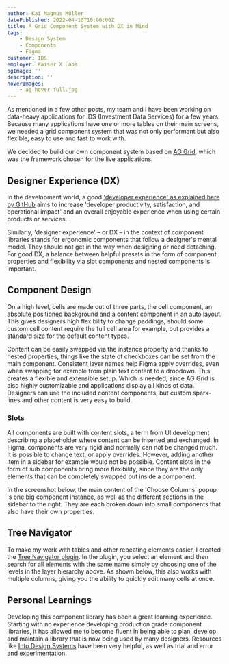 ```yaml
---
author: Kai Magnus Müller
datePublished: 2022-04-10T10:00:00Z
title: A Grid Component System with DX in Mind
tags:
    - Design System
    - Components
    - Figma
customer: IDS
employer: Kaiser X Labs
ogImage: ''
description: ''
hoverImages:
    - ag-hover-full.jpg
---
```



As mentioned in a few other posts, my team and I have been working on data-heavy applications for IDS (Investment Data Services) for a few years. Because many applications have one or more tables on their main screens, we needed a grid component system that was not only performant but also flexible, easy to use and fast to work with. 

We decided to build our own component system based on [AG Grid](https://www.ag-grid.com/example/), which was the framework chosen for the live applications. 

## Designer Experience (DX)

In the development world, a good ['developer experience' as explained here by GitHub](https://github.blog/2023-06-08-developer-experience-what-is-it-and-why-should-you-care/) aims to increase 'developer productivity, satisfaction, and operational impact' and an overall enjoyable experience when using certain products or services.

Similarly, 'designer experience' – or DX – in the context of component libraries stands for ergonomic components that follow a designer's mental model. They should not get in the way when designing or need detaching. For good DX, a balance between helpful presets in the form of component properties and flexibility via slot components and nested components is important. 

<Figure 
    alt="A few applications we designed feature a large and complex grid as their main view. AG Grid provides many menu, editor and filter components that we redesigned to fit the requirements of expert applications." 
    src="https://res.cloudinary.com/dm3a0qioc/image/upload/v1721213416/Design%20System/ag-example-3-1_qalsly.png" 
    width="3200" 
    height="2000">
</Figure>

## Component Design

On a high level, cells are made out of three parts, the cell component, an absolute positioned background and a content component in an auto layout. This gives designers high flexibility to change paddings, should some custom cell content require the full cell area for example, but provides a standard size for the default content types. 

Content can be easily swapped via the instance property and thanks to nested properties, things like the state of checkboxes can be set from the main component. Consistent layer names help Figma apply overrides, even when swapping for example from plain text content to a dropdown. This creates a flexible and extensible setup. Which is needed, since AG Grid is also highly customizable and applications display all kinds of data. Designers can use the included content components, but custom spark-lines and other content is very easy to build. 


<Figure 
    alt="Instance swap properties are used for all the different cell content components and thanks to nested properties their properties are still easy to swap." 
    src="https://res.cloudinary.com/dm3a0qioc/image/upload/v1721230258/Design%20System/ag-cell-4_qago2u.png" 
    width="2846" 
    height="1744">
</Figure>

### Slots

All components are built with content slots, a term from UI development describing a placeholder where content can be inserted and exchanged. In Figma, components are very rigid and normally can not be changed much. It is possible to change text, or apply overrides. However, adding another item in a sidebar for example would not be possible. Content slots in the form of sub components bring more flexibility, since they are the only elements that can be completely swapped out inside a component. 

In the screenshot below, the main content of the 'Choose Columns' popup is one big component instance, as well as the different sections in the sidebar to the right. They are each broken down into small components that also have their own properties. 

<Figure 
    alt="The content components give our grid system flexibility." 
    src="https://res.cloudinary.com/dm3a0qioc/image/upload/v1721232175/Design%20System/ag-slots-1_bshcss.png" 
    width="2846" 
    height="1744">
</Figure>

## Tree Navigator

To make my work with tables and other repeating elements easier, I created the [Tree Navigator plugin](https://www.figma.com/community/plugin/1229905434435887252). In the plugin, you select an element and then search for all elements with the same name simply by choosing one of the levels in the layer hierarchy above. As shown below, this also works with multiple columns, giving you the ability to quickly edit many cells at once.

<Figure 
    alt="I developed Tree Navigator partly because working with grids like this is pretty painful." 
    src="/video/tree-navigator/ag-tree-navigator-1.mp4" 
    width="3120" 
    height="1950"
    type="video">
</Figure>

## Personal Learnings

Developing this component library has been a great learning experience. Starting with no experience developing production grade component libraries, it has allowed me to become fluent in being able to plan, develop and maintain a library that is now being used by many designers. Resources like [Into Design Systems](www.youtube.com/@IntoDesignSystems) have been very helpful, as well as trial and error and experimentation. 

